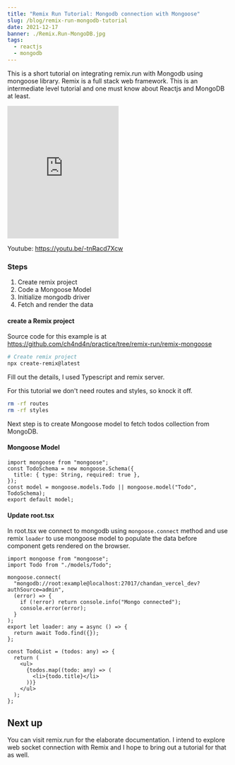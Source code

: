 ```yaml
---
title: "Remix Run Tutorial: Mongodb connection with Mongoose"
slug: /blog/remix-run-mongodb-tutorial
date: 2021-12-17
banner: ./Remix.Run-MongoDB.jpg
tags:
  - reactjs
  - mongodb
---
```


This is a short tutorial on integrating remix.run with Mongodb using mongoose library.
Remix is a full stack web framework. This is an intermediate level tutorial and one must know about Reactjs and MongoDB at least.

<iframe
  width="50%"
  height="300px"
  src="https://www.youtube.com/embed/-tnRacd7Xcw"
  frameborder="0"
  allow="accelerometer; picture-in-picture"
  allowfullscreen
></iframe>

Youtube: https://youtu.be/-tnRacd7Xcw

### Steps

1. Create remix project
2. Code a Mongoose Model
3. Initialize mongodb driver
4. Fetch and render the data

#### create a Remix project

Source code for this example is at https://github.com/ch4nd4n/practice/tree/remix-run/remix-mongoose

```bash
# Create remix project
npx create-remix@latest
```

Fill out the details, I used Typescript and remix server.

For this tutorial we don't need routes and styles, so knock it off.

```bash
rm -rf routes
rm -rf styles
```

Next step is to create Mongoose model to fetch todos collection from MongoDB.

#### Mongoose Model

```tsx:title=/models/Todo.tsx
import mongoose from "mongoose";
const TodoSchema = new mongoose.Schema({
  title: { type: String, required: true },
});
const model = mongoose.models.Todo || mongoose.model("Todo", TodoSchema);
export default model;
```

#### Update root.tsx

In root.tsx we connect to mongodb using `mongoose.connect` method and use remix `loader`
to use mongoose model to populate the data before component gets rendered on the browser.

```tsx:root.tsx
import mongoose from "mongoose";
import Todo from "./models/Todo";

mongoose.connect(
  "mongodb://root:example@localhost:27017/chandan_vercel_dev?authSource=admin",
  (error) => {
    if (!error) return console.info("Mongo connected");
    console.error(error);
  }
);
export let loader: any = async () => {
  return await Todo.find({});
};

const TodoList = (todos: any) => {
  return (
    <ul>
      {todos.map((todo: any) => (
        <li>{todo.title}</li>
      ))}
    </ul>
  );
};
```

## Next up

You can visit remix.run for the elaborate documentation. I intend to explore web socket connection with Remix and I hope to bring out a tutorial for that as well.
